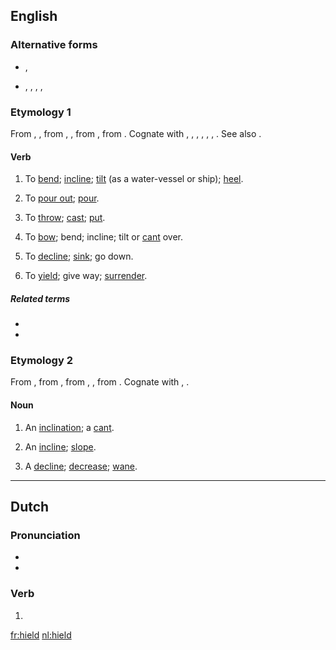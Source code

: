 ==English==

===Alternative forms===
* {{l|en|heeld}}, {{l|en|heald}}
* {{l|en|heild}}, {{l|en|hild}}, {{l|en|hyld}}, {{l|en|held}}, {{l|en|helde}} {{qualifier|obsolete}}

===Etymology 1===
From {{etyl|enm|en}} {{m|enm|heelden}}, {{m|enm|helden}}, from {{etyl|ang|en}} {{m|ang|hieldan}}, {{m|ang|heldan||to lean, incline, slope, force downwards, bow or bend down}}, from {{etyl|gem-pro|en}} {{m|gem-pro|*halþijaną||to bend, incline, pour, empty}}, from {{etyl|ine-pro|en}} {{m|ine-pro|*kel-||to tilt, tip, incline}}. Cognate with {{cog|nl|hellen||to incline}}, {{cog|nds|hellen||to incline}}, {{cog|gmh|helden||to incline}}, {{cog|da|hælde||to tilt, lean, slant, slope}}, {{cog|sv|hälla||to tilt, pour}}, {{cog|is|halla||incline, lean sideways, heel over}}, {{cog|is|hella||to pur}}. See also {{l|en|heel}}.

====Verb====
{{en-verb}}

# {{lb|en|transitive}} To [[bend]]; [[incline]]; [[tilt]] (as a water-vessel or ship); [[heel]].
# {{lb|en|transitive}} To [[pour out]]; [[pour]].
# {{lb|en|transitive}} To [[throw]]; [[cast]]; [[put]].
# {{lb|en|intransitive}} To [[bow]]; bend; incline; tilt or [[cant]] over.
# {{lb|en|intransitive}} To [[decline]]; [[sink]]; go down.
# {{lb|en|intransitive}} To [[yield]]; give way; [[surrender]].

=====Related terms=====
* {{l|en|hade}}
* {{l|en|heel}}

===Etymology 2===
From {{etyl|enm|en}} {{m|enm|held}}, from {{etyl|ang|en}} {{m|ang|hielde||slope, declivity}}, from {{etyl|gem-pro|en}} {{m|gem-pro|*halþijōn}}, {{m|gem-pro|*halþijō||inclination, slope}}, from {{etyl|ine-pro|en}} {{m|ine-pro|*kel-||to tilt, tip, incline}}. Cognate with {{cog|de|Halde||slope}}, {{cog|da|hæld||an incline, slope}}.

====Noun====
{{en-noun}}

# An [[inclination]]; a [[cant]].
# {{lb|en|UK|_|dialectal}} An [[incline]]; [[slope]].
# A [[decline]]; [[decrease]]; [[wane]].

----

==Dutch==

===Pronunciation===
* {{audio|Nl-hield.ogg|Audio|lang=nl}}
* {{rhymes|ilt|lang=nl}}

===Verb===
{{nl-verb-form}}

# {{nl-verb form of|n=sg|t=past|houden}}

[[fr:hield]]
[[nl:hield]]
